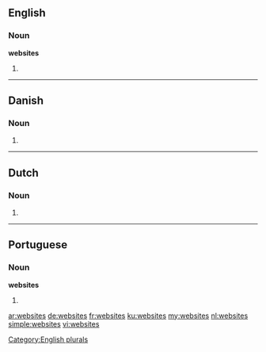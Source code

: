==English==

===Noun===
'''websites'''

# {{plural of|website}}

[[Category:English plurals]]

----

==Danish==

===Noun===
{{head|da|noun form|g=n|g2=c}}

# {{form of|plural indefinite|website|lang=da}}

----

==Dutch==

===Noun===
{{head|nl}}

# {{nl-noun form of|pl|website}}

----

==Portuguese==

===Noun===
'''websites''' {{m}}

# {{plural of|website|lang=pt}}

[[ar:websites]]
[[de:websites]]
[[fr:websites]]
[[ku:websites]]
[[my:websites]]
[[nl:websites]]
[[simple:websites]]
[[vi:websites]]
